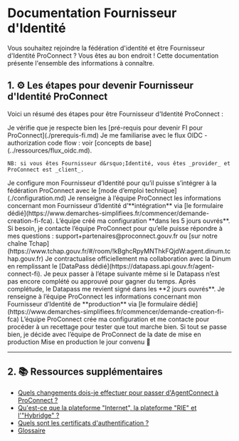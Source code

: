 # Documentation Fournisseur d'Identité

Vous souhaitez rejoindre la fédération d'identité et être Fournisseur d'Identité ProConnect ? Vous êtes au bon endroit ! Cette documentation présente l'ensemble des informations à connaître.

## 1. ⚙️ Les étapes pour devenir Fournisseur d'Identité ProConnect

Voici un résumé des étapes pour être Fournisseur d'Identité ProConnect :

<VerticalStepper>
  <Step number={1} title="Pré-requis">
    Je vérifie que je respecte bien les [pré-requis pour devenir FI pour ProConnect](./prerequis-fi.md)
  </Step>
  <Step number={2} title="Familiarisation avec OIDC">
    Je me familiarise avec le flux OIDC - authorization code flow : voir [concepts de base](../ressources/flux_oidc.md).

    NB: si vous êtes Fournisseur d&rsquo;Identité, vous êtes _provider_ et ProConnect est _client_.

  </Step>
  <Step number={3} title="Configuration">
    Je configure mon Fournisseur d&rsquo;Identité pour qu&rsquo;il puisse s&rsquo;intégrer à la fédération ProConnect avec le [mode d&rsquo;emploi technique](./configuration.md)
  </Step>
  <Step number={4} title="Environnement d'intégration">
    Je renseigne à l&rsquo;équipe ProConnect les informations concernant mon Fournisseur d&rsquo;Identité d&rsquo;**intégration** via [le formulaire dédié](https://www.demarches-simplifiees.fr/commencer/demande-creation-fi-fca). L&rsquo;équipe créé ma configuration **dans les 5 jours ouvrés**.
  </Step>
  <Step number={5} title="Support">
    Si besoin, je contacte l&rsquo;équipe ProConnect pour qu&rsquo;elle puisse répondre à mes questions : support+partenaires@proconnect.gouv.fr ou [sur notre chaîne Tchap](https://www.tchap.gouv.fr/#/room/!kBghcRpyMNThkFQjdW:agent.dinum.tchap.gouv.fr)
  </Step>
  <Step number={6} title="Contractualisation">
    Je contractualise officiellement ma collaboration avec la Dinum en remplissant le [DataPass dédié](https://datapass.api.gouv.fr/agent-connect-fi). Je peux passer à l&rsquo;étape suivante même si le Datapass n&rsquo;est pas encore complété ou approuvé pour gagner du temps. Après complétude, le Datapass me revient signé dans les **2 jours ouvrés**.
  </Step>
  <Step number={7} title="Environnement de production">
    Je renseigne à l&rsquo;équipe ProConnect les informations concernant mon Fournisseur d&rsquo;Identité de **production** via [le formulaire dédié](https://www.demarches-simplifiees.fr/commencer/demande-creation-fi-fca)
  </Step>
  <Step number={8} title="Recettage">
    L&rsquo;équipe ProConnect crée ma configuration et me contacte pour procéder à un recettage pour tester que tout marche bien. Si tout se passe bien, je décide avec l&rsquo;équipe de ProConnect de la date de mise en production
  </Step>
  <Step number={9} title="Mise en production">
    Mise en production le jour convenu 🚀
  </Step>
</VerticalStepper>

---

## 2. 📚 Ressources supplémentaires

- [Quels changements dois-je effectuer pour passer d'AgentConnect à ProConnect ?](./changement-agentconnect-proconnect-fi.md)
- [Qu'est-ce que la plateforme "Internet", la plateforme "RIE" et l'"Hybridge" ?](./plateformes_fi.md)
- [Quels sont les certificats d'authentification ?](./certificats_fi.md)
- [Glossaire](../ressources/glossaire.md)
